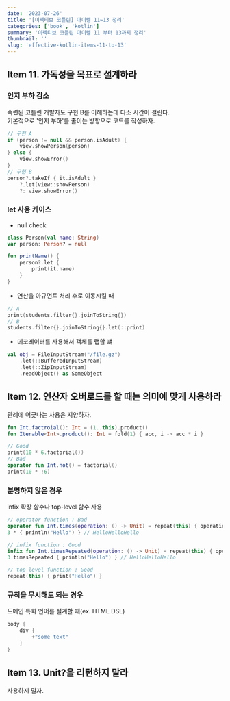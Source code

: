 ```yaml
---
date: '2023-07-26'
title: '[이펙티브 코틀린] 아이템 11~13 정리'
categories: ['book', 'kotlin']
summary: '이펙티브 코틀린 아이템 11 부터 13까지 정리'
thumbnail: ''
slug: 'effective-kotlin-items-11-to-13'
---
```


## Item 11. 가독성을 목표로 설계하라

### 인지 부하 감소
숙련된 코틀린 개발자도 구현 B를 이해하는데 다소 시간이 걸린다.  
기본적으로 '인지 부하'를 줄이는 방향으로 코드를 작성하자.
```kotlin
// 구현 A
if (person != null && person.isAdult) {
    view.showPerson(person)
} else {
    view.showError()
}
// 구현 B
person?.takeIf { it.isAdult }
    ?.let(view::showPerson)
    ?: view.showError()
```

### let 사용 케이스
- null check
```kotlin
class Person(val name: String)
var person: Person? = null

fun printName() {
	person?.let {
    	print(it.name)
    }
}
```

- 연산을 아규먼트 처리 후로 이동시킬 때
```kotlin
// A
print(students.filter{}.joinToString{})
// B
students.filter{}.joinToString{}.let(::print)
```

- 데코레이터를 사용해서 객체를 랩할 떄
```kotlin
val obj = FileInputStream("/file.gz")
	.let(::BufferedInputStream)
    .let(::ZipInputStream)
    .readObject() as SomeObject
```

## Item 12. 연산자 오버로드를 할 때는 의미에 맞게 사용하라

관례에 어긋나는 사용은 지양하자.
```kotlin
fun Int.factroial(): Int = (1..this).product()
fun Iterable<Int>.product(): Int = fold(1) { acc, i -> acc * i }

// Good
print(10 * 6.factorial())
// Bad
operator fun Int.not() = factorial()
print(10 * !6)
```

### 분명하지 않은 경우
infix 확장 함수나 top-level 함수 사용
```kotlin
// operator function : Bad
operator fun Int.times(operation: () -> Unit) = repeat(this) { operation() }
3 * { println("Hello") } // HelloHelloHello

// infix function : Good
infix fun Int.timesRepeated(operation: () -> Unit) = repeat(this) { operation() }
3 timesRepeated { println("Hello") } // HelloHelloHello

// top-level function : Good
repeat(this) { print("Hello") }
```

### 규칙을 무시해도 되는 경우
도메인 특화 언어를 설계할 때(ex. HTML DSL)
```kotlin
body {
    div {
        +"some text"
    }
}
```

## Item 13. Unit?을 리턴하지 말라

사용하지 말자.